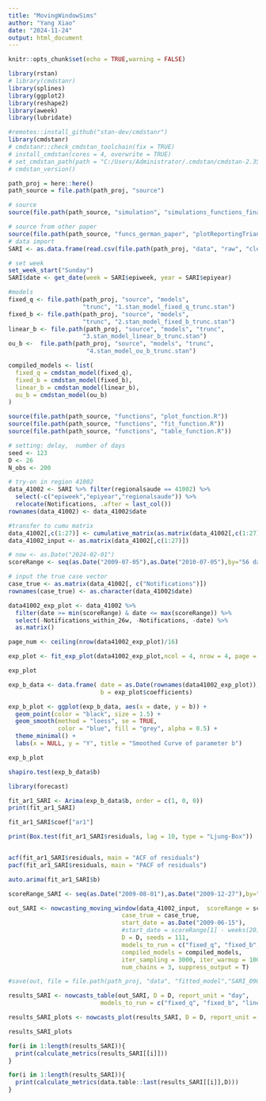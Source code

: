 ```yaml
---
title: "MovingWindowSims"
author: "Yang Xiao"
date: "2024-11-24"
output: html_document
---
```


```r
knitr::opts_chunk$set(echo = TRUE,warning = FALSE)

library(rstan)
# library(cmdstanr)
library(splines)
library(ggplot2)
library(reshape2)
library(aweek)
library(lubridate)

#remotes::install_github("stan-dev/cmdstanr")
library(cmdstanr)
# cmdstanr::check_cmdstan_toolchain(fix = TRUE)
# install_cmdstan(cores = 4, overwrite = TRUE)
# set_cmdstan_path(path = "C:/Users/Administrator/.cmdstan/cmdstan-2.35.0")
# cmdstan_version()
```

```r
path_proj = here::here()
path_source = file.path(path_proj, "source")

# source
source(file.path(path_source, "simulation", "simulations_functions_final.R"))

# source from other paper
source(file.path(path_source, "funcs_german_paper", "plotReportingTriangle.R"))
# data import
SARI <- as.data.frame(read.csv(file.path(path_proj, "data", "raw", "clean_data_srag_epiweek_delay_table_PR.csv"),))

# set week
set_week_start("Sunday")
SARI$date <- get_date(week = SARI$epiweek, year = SARI$epiyear)
```

```r
#models
fixed_q <- file.path(path_proj, "source", "models",
                     "trunc", "1.stan_model_fixed_q_trunc.stan")
fixed_b <- file.path(path_proj, "source", "models",
                     "trunc", "2.stan_model_fixed_b_trunc.stan")
linear_b <- file.path(path_proj, "source", "models", "trunc",
                     "3.stan_model_linear_b_trunc.stan")
ou_b <-  file.path(path_proj, "source", "models", "trunc",
                      "4.stan_model_ou_b_trunc.stan")

compiled_models <- list(
  fixed_q = cmdstan_model(fixed_q),
  fixed_b = cmdstan_model(fixed_b),
  linear_b = cmdstan_model(linear_b),
  ou_b = cmdstan_model(ou_b)
)
```

```r
source(file.path(path_source, "functions", "plot_function.R"))
source(file.path(path_source, "functions", "fit_function.R"))
source(file.path(path_source, "functions", "table_function.R"))

# setting: delay,  number of days
seed <- 123
D <- 26
N_obs <- 200

# try-on in region 41002
data_41002 <- SARI %>% filter(regionalsaude == 41002) %>%
  select(-c("epiweek","epiyear","regionalsaude")) %>%
  relocate(Notifications, .after = last_col())
rownames(data_41002) <- data_41002$date

#transfer to cumu matrix
data_41002[,c(1:27)] <- cumulative_matrix(as.matrix(data_41002[,c(1:27)]))
data_41002_input <- as.matrix(data_41002[,c(1:27)])

# now <- as.Date("2024-02-01")
scoreRange <- seq(as.Date("2009-07-05"),as.Date("2010-07-05"),by="56 day")

# input the true case vector
case_true <- as.matrix(data_41002[, c("Notifications")])
rownames(case_true) <- as.character(data_41002$date)
```

```r
data41002_exp_plot <- data_41002 %>% 
  filter(date >= min(scoreRange) & date <= max(scoreRange)) %>%
  select(-Notifications_within_26w, -Notifications, -date) %>%
  as.matrix()

page_num <- ceiling(nrow(data41002_exp_plot)/16)

exp_plot <- fit_exp_plot(data41002_exp_plot,ncol = 4, nrow = 4, page = c(1:page_num), if_fit = T)

exp_plot
```

```r
exp_b_data <- data.frame( date = as.Date(rownames(data41002_exp_plot)),
                          b = exp_plot$coefficients)

exp_b_plot <- ggplot(exp_b_data, aes(x = date, y = b)) +
  geom_point(color = "black", size = 1.5) +       
  geom_smooth(method = "loess", se = TRUE,        
              color = "blue", fill = "grey", alpha = 0.5) +
  theme_minimal() +
  labs(x = NULL, y = "Y", title = "Smoothed Curve of parameter b")

exp_b_plot
```

```r
shapiro.test(exp_b_data$b)

library(forecast)

fit_ar1_SARI <- Arima(exp_b_data$b, order = c(1, 0, 0))
print(fit_ar1_SARI)

fit_ar1_SARI$coef["ar1"]

print(Box.test(fit_ar1_SARI$residuals, lag = 10, type = "Ljung-Box"))


acf(fit_ar1_SARI$residuals, main = "ACF of residuals")
pacf(fit_ar1_SARI$residuals, main = "PACF of residuals")

auto.arima(fit_ar1_SARI$b)
```



```r
scoreRange_SARI <- seq(as.Date("2009-08-01"),as.Date("2009-12-27"),by="28 day")

out_SARI <- nowcasting_moving_window(data_41002_input,  scoreRange = scoreRange_SARI, 
                                case_true = case_true,
                                start_date = as.Date("2009-06-15"),
                                #start_date = scoreRange[1] - weeks(20),
                                D = D, seeds = 111,
                                models_to_run = c("fixed_q", "fixed_b", "linear_b", "ou_b"),
                                compiled_models = compiled_models,
                                iter_sampling = 3000, iter_warmup = 1000, refresh = 500,
                                num_chains = 3, suppress_output = T)

#save(out, file = file.path(path_proj, "data", "fitted_model","SARI_090705_to_100606_seven.RData"))

results_SARI <- nowcasts_table(out_SARI, D = D, report_unit = "day", 
                          models_to_run = c("fixed_q", "fixed_b", "linear_b", "ou_b"))

results_SARI_plots <- nowcasts_plot(results_SARI, D = D, report_unit = "week", models_to_run = c("fixed_q", "fixed_b", "linear_b" , "ou_b"))
```

```r
results_SARI_plots
```


```r
for(i in 1:length(results_SARI)){
  print(calculate_metrics(results_SARI[[i]]))
}
```



```r
for(i in 1:length(results_SARI)){
  print(calculate_metrics(data.table::last(results_SARI[[i]],D)))
}

```
